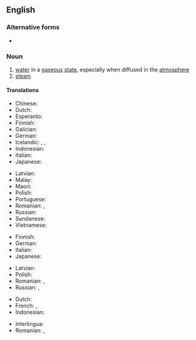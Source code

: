 {{also|water-vapor}}
==English==

===Alternative forms===
* {{l|en|water vapour}}

===Noun===
{{wikipedia}}
{{en-noun}}

# [[water]] in a [[gaseous]] [[state]], especially when diffused in the [[atmosphere]]
# [[steam]]

====Translations====
{{trans-top|water in a gaseous state}}
* Chinese: {{t+|zh|水氣}}
* Dutch: {{t+|nl|waterdamp|m}}
* Esperanto: {{t|eo|akvovaporo}}
* Finnish: {{t+|fi|vesihöyry}}
* Galician: {{t|gl|vapor de auga|m}}
* German: {{t+|de|Wasserdampf|m}}
* Icelandic: {{t|is|loftraki|m}}, {{t|is|vatnsgufa|f}}, {{t+|is|eimur|m}}
* Indonesian: {{t+|id|uap air}}
* Italian: {{t+|it|vapore acqueo|m}}
* Japanese: {{t+|ja|水蒸気|tr=すいじょうき, suijōki|sc=Jpan}}
{{trans-mid}}
* Latvian: {{t|lv|ūdens tvaiks|m}}
* Malay: {{t|ms|wap air}}
* Maori: {{t|mi|wairehu}}
* Polish: {{t+|pl|para wodna|f}}
* Portuguese: {{t|pt|[[vapor]] [[d'água]]|m}}
* Romanian: {{t+|ro|abur|m}}, {{t|ro|vapori de apă|m-p}}
* Russian: {{t|ru|водяно́й пар|m}}
* Sundanese: {{t|su|saab}}
* Vietnamese: {{t|vi|hơi nước}}
{{trans-bottom}}

{{trans-top|steam}}
* Finnish: {{t+|fi|vesihöyry}}
* German: {{t+|de|Dampf|m}}
* Italian: {{t+|it|vapore|m}}
* Japanese: {{t+|ja|蒸気|tr=じょうき, jōki|sc=Jpan}}
{{trans-mid}}
* Latvian: {{t|lv|ūdens tvaiks|m}}
* Polish: {{t+|pl|para}}
* Romanian: {{t+|ro|abur|m}}, {{t+|ro|vapori|m-p}}
* Russian: {{t|ru|водяно́й пар|m}}, {{t+|ru|пар|m}}
{{trans-bottom}}

{{checktrans-top}}
* Dutch: {{t-check|nl|waterdamp|m}}
* French: {{t-check|fr|vapeur|f}}, {{t-check|fr|vapeur d’eau|f}}
* Indonesian: {{t-check|id|uap air}}
{{trans-mid}}
* Interlingua: {{t-check|ia|vapor de aqua}}
* Romanian: {{t-check|ro|abur|m}}, {{t-check|ro|vapori de apă|m-p}}
{{trans-bottom}}